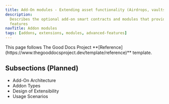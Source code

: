 ```yaml
---
title: Add-On modules - Extending asset functionality (Airdrops, vaults, etc.)
description:
  Describes the optional add-on smart contracts and modules that provide extra
  features
navTitle: Addon modules
tags: [addons, extensions, modules, advanced-features]
---
```


<Callout type="info" title="Template guide">
  This page follows The Good Docs Project
  **[Reference](https://www.thegooddocsproject.dev/template/reference)**
  template.
</Callout>

## Subsections (Planned)

- Add-On Architecture
- Addon Types
- Design of Extensibility
- Usage Scenarios
